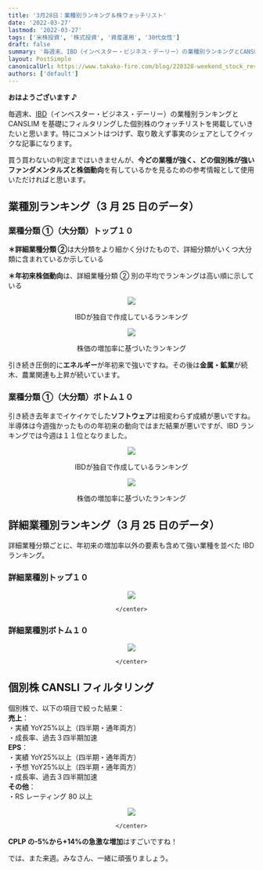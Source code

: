 ```yaml
---
title: '3月28日：業種別ランキング＆株ウォッチリスト'
date: '2022-03-27'
lastmod: '2022-03-27'
tags: ['米株投資', '株式投資', '資産運用', '30代女性']
draft: false
summary: '毎週末、IBD（インベスター・ビジネス・デーリー）の業種別ランキングとCANSLIMを基礎にフィルタリングした個別株のウォッチリストを掲載していきたいと思います。特にコメントはつけず、取り敢えず事実のシェアとしてクイックな記事にしたいと思います。'
layout: PostSimple
canonicalUrl: https://www.takako-fire.com/blog/220328-weekend_stock_review
authors: ['default']
---
```


**おはようございます ♪**

毎週末、[IBD](https://www.investors.com/research/ibd-live-faq-helpful-links-answers-to-questions-about-zoom-charts-ibds-methodology-more/)（インベスター・ビジネス・デーリー）の業種別ランキングと CANSLIM を基礎にフィルタリングした個別株のウォッチリストを掲載していきたいと思います。特にコメントはつけず、取り敢えず事実のシェアとしてクイックな記事になります。

買う買わないの判定まではいきませんが、**今どの業種が強く、どの個別株が強いファンダメンタルズと株価動向**を有しているかを見るための参考情報として使用いただければと思います。

<TOCInline toc={props.toc} asDisclosure />

## 業種別ランキング（3 月 25 日のデータ）

### 業種分類 ①（大分類）トップ１０

**＊詳細業種分類 ②**は大分類をより細かく分けたもので、詳細分類がいくつ大分類に含まれているか示している

**＊年初来株価動向**は、詳細業種分類 ② 別の平均でランキングは高い順に示している

<div className="-mx-2 flex flex-wrap overflow-hidden xl:-mx-2">
  <div className="my-1 w-full overflow-hidden px-2 xl:my-1 xl:w-1/2 xl:px-2">
    <center>
      <Image
        src="/static/images/220328-weekend_stock_review/0325_top10a.png"
        width={551}
        height={311}
      />
      <p>IBDが独自で作成しているランキング</p>
      <Image
        src="/static/images/220328-weekend_stock_review/0325_top10b.png"
        width={551}
        height={311}
      />
      <p>株価の増加率に基づいたランキング</p>
    </center>
  </div>
</div>

引き続き圧倒的に**エネルギー**が年初来で強いですね。その後は**金属・鉱業**が続木、農業関連も上昇が続いています。

### 業種分類 ①（大分類）ボトム１０

引き続き去年までイケイケでした**ソフトウェア**は相変わらず成績が悪いですね。半導体は今週強かったものの年初来の動向ではまだ結果が悪いですが、IBD ランキングでは今週は１１位となりました。

<div className="-mx-2 flex flex-wrap overflow-hidden xl:-mx-2">
  <div className="my-1 w-full overflow-hidden px-2 xl:my-1 xl:w-1/2 xl:px-2">
    <center>
      <Image
        src="/static/images/220328-weekend_stock_review/0325_bot10a.png"
        width={551}
        height={311}
      />
      <p>IBDが独自で作成しているランキング</p>
      <Image
        src="/static/images/220328-weekend_stock_review/0325_bot10b.png"
        width={551}
        height={311}
      />
      <p>株価の増加率に基づいたランキング</p>
    </center>
  </div>
</div>

## 詳細業種別ランキング（3 月 25 日のデータ）

詳細業種分類ごとに、年初来の増加率以外の要素も含めて強い業種を並べた IBD ランキング。

### 詳細業種別トップ１０

<div className="-mx-2 flex flex-wrap overflow-hidden xl:-mx-2">
  <div className="my-1 w-full overflow-hidden px-2 xl:my-1 xl:w-1/2 xl:px-2">
    <center>
      <Image  src="/static/images/220328-weekend_stock_review/0325_ind_top10.png" width={544} height={248} />

    </center>

  </div>
</div>

### 詳細業種別ボトム１０

<div className="-mx-2 flex flex-wrap overflow-hidden xl:-mx-2">
  <div className="my-1 w-full overflow-hidden px-2 xl:my-1 xl:w-1/2 xl:px-2">
    <center>
      <Image  src="/static/images/220328-weekend_stock_review/0325_ind_bot10.png" width={544} height={248} />

    </center>

  </div>
</div>

## 個別株 CANSLI フィルタリング

個別株で、以下の項目で絞った結果：<br />
**売上**：<br />
・実績 YoY25%以上（四半期・通年両方）<br />
・成長率、過去３四半期加速<br />
**EPS**：<br />
・実績 YoY25%以上（四半期・通年両方）<br />
・予想 YoY25%以上（四半期・通年両方）<br />
・成長率、過去３四半期加速<br />
**その他**：<br />
・RS レーティング 80 以上

<div className="-mx-2 flex flex-wrap overflow-hidden xl:-mx-2">
  <div className="my-1 w-full overflow-hidden px-2 xl:my-1 xl:w-1/2 xl:px-2">
    <center>
      <Image  src="/static/images/220328-weekend_stock_review/0325_canslim.png" width={501} height={189} />

    </center>

  </div>
</div>

**CPLP の-5%から+14%の急激な増加**はすごいですね！

では、また来週。みなさん、一緒に頑張りましょう。
